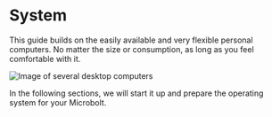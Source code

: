 # System

This guide builds on the easily available and very flexible personal computers.
No matter the size or consumption, as long as you feel comfortable with it.

![Image of several desktop computers](/img/system/computers.webp)

In the following sections, we will start it up and prepare the operating system
for your Microbolt.